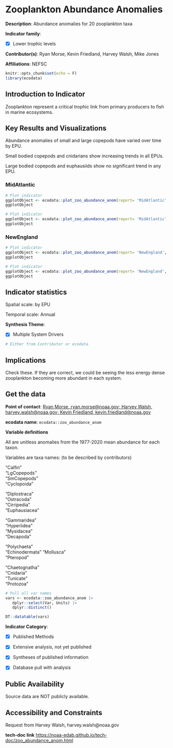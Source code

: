 # Zooplankton Abundance Anomalies

**Description**: Abundance anomalies for 20 zooplankton taxa

**Indicator family**: 

- [X] Lower trophic levels


**Contributor(s)**: Ryan Morse, Kevin Friedland, Harvey Walsh, Mike Jones

**Affiliations**: NEFSC

```{r echo=FALSE}
knitr::opts_chunk$set(echo = F)
library(ecodata)
```
## Introduction to Indicator
Zooplankton represent a critical trophic link from primary producers to fish in marine ecosystems.

## Key Results and Visualizations
Abundance anomalies of small and large copepods have varied over time by EPU.
Small bodied copepods and cnidarians show increasing trends in all EPUs. 
Large bodied copepods and euphausiids show no significant trend in any EPU.

### MidAtlantic

```{r plot_zoo_abundance_anomMidAtlanticcopepod}
# Plot indicator
ggplotObject <- ecodata::plot_zoo_abundance_anom(report= 'MidAtlantic', varName= 'copepod')
ggplotObject
```

```{r plot_zoo_abundance_anomMidAtlanticeuphausid}
# Plot indicator
ggplotObject <- ecodata::plot_zoo_abundance_anom(report= 'MidAtlantic', varName= 'euphausid')
ggplotObject
```

### NewEngland

```{r plot_zoo_abundance_anomNewEnglandcopepod}
# Plot indicator
ggplotObject <- ecodata::plot_zoo_abundance_anom(report= 'NewEngland', varName= 'copepod')
ggplotObject
```

```{r plot_zoo_abundance_anomNewEnglandeuphausid}
# Plot indicator
ggplotObject <- ecodata::plot_zoo_abundance_anom(report= 'NewEngland', varName= 'euphausid')
ggplotObject
```


## Indicator statistics 
Spatial scale: by EPU

Temporal scale: Annual

**Synthesis Theme**:

- [X] Multiple System Drivers


```{r autostats_zoo_abundance_anom}
# Either from Contributor or ecodata
```

## Implications
Check these. If they are correct, we could be seeing the less energy dense zooplankton becoming more abundant in each system.

## Get the data

**Point of contact**: [Ryan Morse, ryan.morse@noaa.gov; Harvey Walsh, harvey.walsh@noaa.gov; Kevin Friedland, kevin.friedland@noaa.gov](mailto:Ryan Morse, ryan.morse@noaa.gov; Harvey Walsh, harvey.walsh@noaa.gov; Kevin Friedland, kevin.friedland@noaa.gov){.email}

**ecodata name**: `ecodata::zoo_abundance_anom`

**Variable definitions**

All are unitless anomalies from the 1977-2020 mean abundance for each taxon. 
Variables are taxa names:  (to be described by contributors) 
"Calfin"         "LgCopepods"     "SmCopepods"     "Cyclopoida"     
"Diplostraca"    "Ostracoda"      "Cirripedia"     "Euphausiacea"  
"Gammaridea"     "Hyperiidea"     "Mysidacea"      "Decapoda"       
"Polychaeta"     "Echinodermata"  "Mollusca"     "Pteropod"      
"Chaetognatha"   "Cnidaria"       "Tunicate"       "Protozoa"

```{r vars_zoo_abundance_anom}
# Pull all var names
vars <- ecodata::zoo_abundance_anom |>
   dplyr::select(Var, Units) |>
   dplyr::distinct()

DT::datatable(vars)
```
**Indicator Category**:

- [X] Published Methods
- [X] Extensive analysis, not yet published
- [X] Syntheses of published information
- [X] Database pull with analysis


## Public Availability

Source data are NOT publicly available.

## Accessibility and Constraints

Request from Harvey Walsh, harvey.walsh@noaa.gov

**tech-doc link**
<https://noaa-edab.github.io/tech-doc/zoo_abundance_anom.html>

